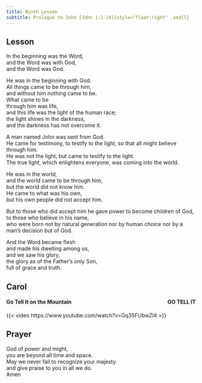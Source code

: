 ```yaml
---
title: Ninth Lesson
subtitle: Prologue to John [John 1:1-14]{style="float:right" .small}
---
```


## Lesson

In the beginning was the Word,  
and the Word was with God,  
and the Word was God.  

He was in the beginning with God.  
All things came to be through him,  
and without him nothing came to be.  
What came to be  
through him was life,  
and this life was the light of the human race;  
the light shines in the darkness,  
and the darkness has not overcome it.  

A man named John was sent from God.  
He came for testimony, to testify to the light, so that all might believe through him.  
He was not the light, but came to testify to the light.  
The true light, which enlightens everyone, was coming into the world.  

He was in the world,  
and the world came to be through him,  
but the world did not know him.  
He came to what was his own,  
but his own people did not accept him.  

But to those who did accept him he gave power to become children of God,   to those who believe in his name,  
who were born not by natural generation nor by human choice nor by a man’s decision but of God.  

And the Word became flesh  
and made his dwelling among us,  
and we saw his glory,  
the glory as of the Father’s only Son,  
full of grace and truth.  

## Carol

#### Go Tell It on the Mountain [GO TELL IT]{style="float:right" .small}

{{< video https://www.youtube.com/watch?v=Gq35FUbwZl4 >}}

## Prayer

God of power and might,  
you are beyond all time and space.  
May we never fail to recognize your majesty  
and give praise to you in all we do.  
Amen